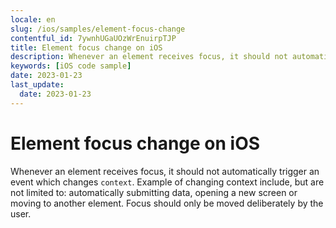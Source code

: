 ```yaml
---
locale: en
slug: /ios/samples/element-focus-change
contentful_id: 7ywnhUGaUOzWrEnuirpTJP
title: Element focus change on iOS
description: Whenever an element receives focus, it should not automatically trigger an event which changes context.
keywords: [iOS code sample]
date: 2023-01-23
last_update:
  date: 2023-01-23
---
```


# Element focus change on iOS

Whenever an element receives focus, it should not automatically trigger an event which changes `context`. Example of changing context include, but are not limited to: automatically submitting data, opening a new screen or moving to another element. Focus should only be moved deliberately by the user.

<CodeSample id="element-focus" locale="en" platform="ios"/>
